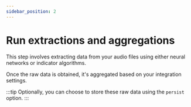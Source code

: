 ```yaml
---
sidebar_position: 2
---
```


# Run extractions and aggregations

This step involves extracting data from your audio files using either neural
networks or indicator algorithms.

Once the raw data is obtained, it's aggregated based on your integration
settings.

:::tip
Optionally, you can choose to store these raw data using the `persist` option.
:::
